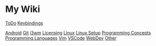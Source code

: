 = My Wiki =
[[ToDo]]
[[Keybindings]]

[[Android]]
[[Git]]
[[i3wm]]
[[Licensing]]
[[Linux]]
[[Linux Setup]]
[[Programming Concepts]]
[[Programming Languages]]
[[Vim]]
[[VSCode]]
[[WebDev]]
[[Other]]
